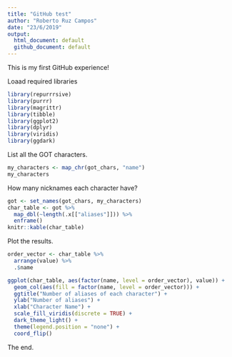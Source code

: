 ```yaml
---
title: "GitHub test"
author: "Roberto Ruz Campos"
date: "23/6/2019"
output:
  html_document: default
  github_document: default
---
```


This is my first GitHub experience!

Loaad required libraries
```r
library(repurrrsive)
library(purrr)
library(magrittr)
library(tibble)
library(ggplot2)
library(dplyr)
library(viridis)
library(ggdark)
```

List all the GOT characters.
```r
my_characters <- map_chr(got_chars, "name")
my_characters
```

How many nicknames each character have?
```r
got <- set_names(got_chars, my_characters)
char_table <- got %>% 
  map_dbl(~length(.x[["aliases"]])) %>% 
  enframe()
knitr::kable(char_table)
```
Plot the results.
```r
order_vector <- char_table %>% 
  arrange(value) %>% 
  .$name
```


```r
ggplot(char_table, aes(factor(name, level = order_vector), value)) +
  geom_col(aes(fill = factor(name, level = order_vector))) +
  ggtitle("Number of aliases of each character") +
  ylab("Number of aliases") + 
  xlab("Character Name") +
  scale_fill_viridis(discrete = TRUE) +
  dark_theme_light() +
  theme(legend.position = "none") +
  coord_flip()

```


The end.